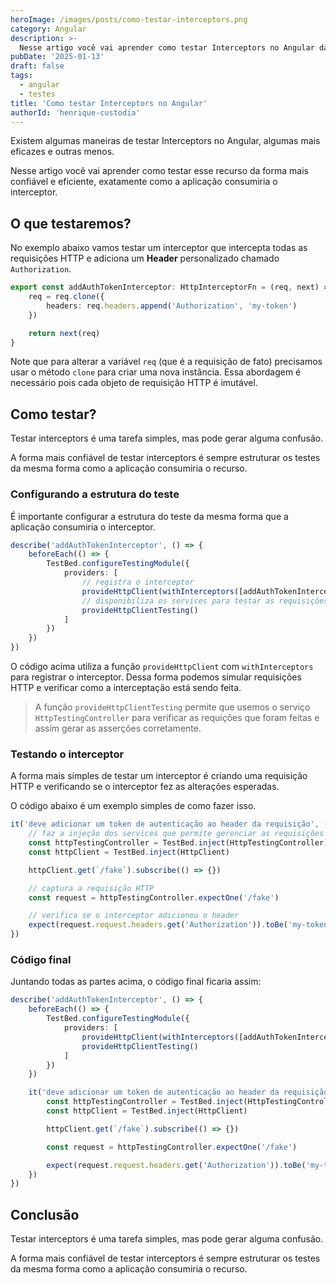 ```yaml
---
heroImage: /images/posts/como-testar-interceptors.png
category: Angular
description: >-
  Nesse artigo você vai aprender como testar Interceptors no Angular da forma mais confiável e eficiente possível.
pubDate: '2025-01-13'
draft: false
tags:
  - angular
  - testes
title: 'Como testar Interceptors no Angular'
authorId: 'henrique-custodia'
---
```



Existem algumas maneiras de testar Interceptors no Angular, algumas mais eficazes e outras menos.

Nesse artigo você vai aprender como testar esse recurso da forma mais confiável e eficiente, exatamente como a aplicação consumiria o interceptor.

## O que testaremos?

No exemplo abaixo vamos testar um interceptor que intercepta todas as requisições HTTP e adiciona um **Header** personalizado chamado `Authorization`.

```ts
export const addAuthTokenInterceptor: HttpInterceptorFn = (req, next) => {
	req = req.clone({
		headers: req.headers.append('Authorization', 'my-token')
	})

	return next(req)
}
```

Note que para alterar a variável `req` (que é a requisição de fato) precisamos usar o método `clone` para criar uma nova instância.
Essa abordagem é necessário pois cada objeto de requisição HTTP é imutável.

## Como testar?

Testar interceptors é uma tarefa simples, mas pode gerar alguma confusão.

A forma mais confiável de testar interceptors é sempre estruturar os testes da mesma forma como a aplicação consumiria o recurso.

### Configurando a estrutura do teste

É importante configurar a estrutura do teste da mesma forma que a aplicação consumiria o interceptor.

```ts
describe('addAuthTokenInterceptor', () => {
	beforeEach(() => {
		TestBed.configureTestingModule({
			providers: [
				// registra o interceptor
				provideHttpClient(withInterceptors([addAuthTokenInterceptor])),
				// disponibiliza os services para testar as requisições
				provideHttpClientTesting()
			]
		})
	})
})
```

O código acima utiliza a função `provideHttpClient` com `withInterceptors` para registrar o interceptor.
Dessa forma podemos simular requisições HTTP e verificar como a interceptação está sendo feita.

> A função `provideHttpClientTesting` permite que usemos o serviço `HttpTestingController` para verificar as requições que foram feitas e assim gerar as asserções corretamente.

### Testando o interceptor

A forma mais simples de testar um interceptor é criando uma requisição HTTP e verificando se o interceptor fez as alterações esperadas.

O código abaixo é um exemplo simples de como fazer isso.

```ts
it('deve adicionar um token de autenticação ao header da requisição', () => {
	// faz a injeção dos services que permite gerenciar as requisições HTTP
	const httpTestingController = TestBed.inject(HttpTestingController)
	const httpClient = TestBed.inject(HttpClient)

	httpClient.get(`/fake`).subscribe(() => {})

	// captura a requisição HTTP
	const request = httpTestingController.expectOne('/fake')

	// verifica se o interceptor adicionou o header
	expect(request.request.headers.get('Authorization')).toBe('my-token')
})
```

<Ads />

### Código final

Juntando todas as partes acima, o código final ficaria assim:

```ts
describe('addAuthTokenInterceptor', () => {
	beforeEach(() => {
		TestBed.configureTestingModule({
			providers: [
				provideHttpClient(withInterceptors([addAuthTokenInterceptor])),
				provideHttpClientTesting()
			]
		})
	})

	it('deve adicionar um token de autenticação ao header da requisição', () => {
		const httpTestingController = TestBed.inject(HttpTestingController)
		const httpClient = TestBed.inject(HttpClient)

		httpClient.get(`/fake`).subscribe(() => {})

		const request = httpTestingController.expectOne('/fake')

		expect(request.request.headers.get('Authorization')).toBe('my-token')
	})
})
```

## Conclusão

Testar interceptors é uma tarefa simples, mas pode gerar alguma confusão.

A forma mais confiável de testar interceptors é sempre estruturar os testes da mesma forma como a aplicação consumiria o recurso.
